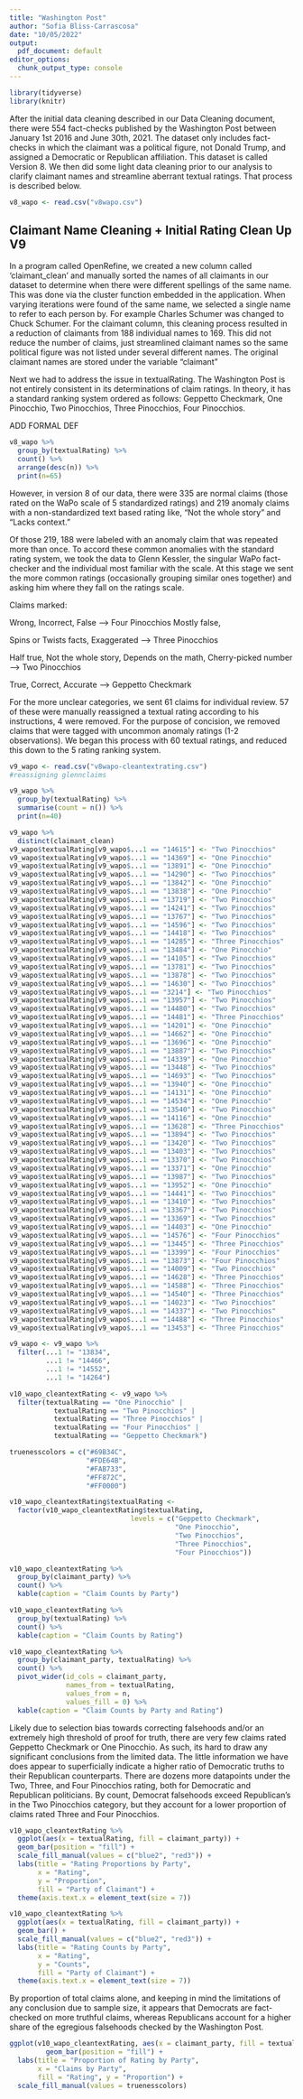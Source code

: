 ```yaml
---
title: "Washington Post"
author: "Sofia Bliss-Carrascosa"
date: "10/05/2022"
output:
  pdf_document: default
editor_options:
  chunk_output_type: console
---
```


```r
library(tidyverse)
library(knitr)
```

After the initial data cleaning described in our Data Cleaning document, there were 554 fact-checks published by the Washington Post between January 1st 2016 and June 30th, 2021. The dataset only includes fact-checks in which the claimant was a political figure, not Donald Trump, and assigned a Democratic or Republican affiliation. This dataset is called Version 8. We then did some light data cleaning prior to our analysis to clarify claimant names and streamline aberrant textual ratings. That process is described below.

```r
v8_wapo <- read.csv("v8wapo.csv")
```

## Claimant Name Cleaning + Initial Rating Clean Up V9

In a program called OpenRefine, we created a new column called 'claimant_clean' and manually sorted the names of all claimants in our dataset to determine when there were different spellings of the same name. This was done via the cluster function embedded in the application. When varying iterations were found of the same name, we selected a single name to refer to each person by. For example Charles Schumer was changed to Chuck Schumer. For the claimant column, this cleaning process resulted in a reduction of claimants from 188 individual names to 169. This did not reduce the number of claims, just streamlined claimant names so the same political figure was not listed under several different names. The original claimant names are stored under the variable "claimant"

Next we had to address the issue in textualRating. The Washington Post is not entirely consistent in its determinations of claim ratings. In theory, it has a standard ranking system ordered as follows: Geppetto Checkmark, One Pinocchio, Two Pinocchios, Three Pinocchios, Four Pinocchios.

ADD FORMAL DEF

```r
v8_wapo %>%
  group_by(textualRating) %>%
  count() %>%
  arrange(desc(n)) %>%
  print(n=65)
```

However, in version 8 of our data, there were 335 are normal claims (those rated on the WaPo scale of 5 standardized ratings) and 219 anomaly claims with a non-standardized text based rating like, "Not the whole story" and "Lacks context."

Of those 219, 188 were labeled with an anomaly claim that was repeated more than once. To accord these common anomalies with the standard rating system, we took the data to Glenn Kessler, the singular WaPo fact-checker and the individual most familiar with the scale. At this stage we sent the more common ratings (occasionally grouping similar ones together) and asking him where they fall on the ratings scale.

Claims marked:

Wrong, Incorrect, False --\> Four Pinocchios Mostly false,

Spins or Twists facts, Exaggerated --\> Three Pinocchios

Half true, Not the whole story, Depends on the math, Cherry-picked number --\> Two Pinocchios

True, Correct, Accurate --\> Geppetto Checkmark

For the more unclear categories, we sent 61 claims for individual review. 57 of these were manually reassigned a textual rating according to his instructions, 4 were removed. For the purpose of concision, we removed claims that were tagged with uncommon anomaly ratings (1-2 observations). We began this process with 60 textual ratings, and reduced this down to the 5 rating ranking system.

```r
v9_wapo <- read.csv("v8wapo-cleantextrating.csv")
#reassigning glennclaims

v9_wapo %>%
  group_by(textualRating) %>%
  summarise(count = n()) %>%
  print(n=40)

v9_wapo %>%
  distinct(claimant_clean)
v9_wapo$textualRating[v9_wapo$...1 == "14615"] <- "Two Pinocchios" 
v9_wapo$textualRating[v9_wapo$...1 == "14369"] <- "One Pinocchio" 
v9_wapo$textualRating[v9_wapo$...1 == "13891"] <- "One Pinocchio" 
v9_wapo$textualRating[v9_wapo$...1 == "14290"] <- "Two Pinocchios" 
v9_wapo$textualRating[v9_wapo$...1 == "13842"] <- "One Pinocchio" 
v9_wapo$textualRating[v9_wapo$...1 == "13838"] <- "One Pinocchio" 
v9_wapo$textualRating[v9_wapo$...1 == "13719"] <- "Two Pinocchios" 
v9_wapo$textualRating[v9_wapo$...1 == "14241"] <- "Two Pinocchios" 
v9_wapo$textualRating[v9_wapo$...1 == "13767"] <- "Two Pinocchios" 
v9_wapo$textualRating[v9_wapo$...1 == "14596"] <- "Two Pinocchios"
v9_wapo$textualRating[v9_wapo$...1 == "14418"] <- "Two Pinocchios" 
v9_wapo$textualRating[v9_wapo$...1 == "14285"] <- "Three Pinocchios"
v9_wapo$textualRating[v9_wapo$...1 == "13484"] <- "One Pinocchio" 
v9_wapo$textualRating[v9_wapo$...1 == "14105"] <- "Two Pinocchios" 
v9_wapo$textualRating[v9_wapo$...1 == "13781"] <- "Two Pinocchios" 
v9_wapo$textualRating[v9_wapo$...1 == "13878"] <- "Two Pinocchios" 
v9_wapo$textualRating[v9_wapo$...1 == "14630"] <- "Two Pinocchios" 
v9_wapo$textualRating[v9_wapo$...1 == "3214"] <- "Two Pinocchios" 
v9_wapo$textualRating[v9_wapo$...1 == "13957"] <- "Two Pinocchios" 
v9_wapo$textualRating[v9_wapo$...1 == "14480"] <- "Two Pinocchios" 
v9_wapo$textualRating[v9_wapo$...1 == "14481"] <- "Three Pinocchios" 
v9_wapo$textualRating[v9_wapo$...1 == "14201"] <- "One Pinocchio" 
v9_wapo$textualRating[v9_wapo$...1 == "14662"] <- "One Pinocchio" 
v9_wapo$textualRating[v9_wapo$...1 == "13696"] <- "One Pinocchio" 
v9_wapo$textualRating[v9_wapo$...1 == "13887"] <- "Two Pinocchios" 
v9_wapo$textualRating[v9_wapo$...1 == "14339"] <- "One Pinocchio" 
v9_wapo$textualRating[v9_wapo$...1 == "13448"] <- "Two Pinocchios" 
v9_wapo$textualRating[v9_wapo$...1 == "14693"] <- "Two Pinocchios" 
v9_wapo$textualRating[v9_wapo$...1 == "13940"] <- "One Pinocchio"
v9_wapo$textualRating[v9_wapo$...1 == "14131"] <- "One Pinocchio" 
v9_wapo$textualRating[v9_wapo$...1 == "14534"] <- "One Pinocchio" 
v9_wapo$textualRating[v9_wapo$...1 == "13540"] <- "Two Pinocchios" 
v9_wapo$textualRating[v9_wapo$...1 == "14116"] <- "One Pinocchio" 
v9_wapo$textualRating[v9_wapo$...1 == "13628"] <- "Three Pinocchios" 
v9_wapo$textualRating[v9_wapo$...1 == "13894"] <- "Two Pinocchios" 
v9_wapo$textualRating[v9_wapo$...1 == "13420"] <- "Two Pinocchios" 
v9_wapo$textualRating[v9_wapo$...1 == "13403"] <- "Two Pinocchios" 
v9_wapo$textualRating[v9_wapo$...1 == "13370"] <- "Two Pinocchios"
v9_wapo$textualRating[v9_wapo$...1 == "13371"] <- "One Pinocchio"
v9_wapo$textualRating[v9_wapo$...1 == "13987"] <- "Two Pinocchios" 
v9_wapo$textualRating[v9_wapo$...1 == "13952"] <- "One Pinocchio" 
v9_wapo$textualRating[v9_wapo$...1 == "14441"] <- "Two Pinocchios" 
v9_wapo$textualRating[v9_wapo$...1 == "13410"] <- "Two Pinocchios" 
v9_wapo$textualRating[v9_wapo$...1 == "13367"] <- "Two Pinocchios" 
v9_wapo$textualRating[v9_wapo$...1 == "13369"] <- "Two Pinocchios" 
v9_wapo$textualRating[v9_wapo$...1 == "14403"] <- "One Pinocchio" 
v9_wapo$textualRating[v9_wapo$...1 == "14576"] <- "Four Pinocchios" 
v9_wapo$textualRating[v9_wapo$...1 == "13445"] <- "Three Pinocchios"
v9_wapo$textualRating[v9_wapo$...1 == "13399"] <- "Four Pinocchios" 
v9_wapo$textualRating[v9_wapo$...1 == "13873"] <- "Four Pinocchios" 
v9_wapo$textualRating[v9_wapo$...1 == "14009"] <- "Two Pinocchios" 
v9_wapo$textualRating[v9_wapo$...1 == "14628"] <- "Three Pinocchios" 
v9_wapo$textualRating[v9_wapo$...1 == "14588"] <- "Three Pinocchios" 
v9_wapo$textualRating[v9_wapo$...1 == "14540"] <- "Three Pinocchios" 
v9_wapo$textualRating[v9_wapo$...1 == "14023"] <- "Two Pinocchios" 
v9_wapo$textualRating[v9_wapo$...1 == "14337"] <- "Two Pinocchios" 
v9_wapo$textualRating[v9_wapo$...1 == "14488"] <- "Three Pinocchios"
v9_wapo$textualRating[v9_wapo$...1 == "13453"] <- "Three Pinocchios"

v9_wapo <- v9_wapo %>%
  filter(...1 != "13834", 
         ...1 != "14466", 
         ...1 != "14552", 
         ...1 != "14264")
```

```r
v10_wapo_cleantextRating <- v9_wapo %>%
  filter(textualRating == "One Pinocchio" |
           textualRating == "Two Pinocchios" |
           textualRating == "Three Pinocchios" |
           textualRating == "Four Pinocchios" |
           textualRating == "Geppetto Checkmark")

truenesscolors = c("#69B34C",
                   "#FDE64B",
                   "#FAB733",
                   "#FF872C",
                   "#FF0000")

v10_wapo_cleantextRating$textualRating <- 
  factor(v10_wapo_cleantextRating$textualRating, 
                              levels = c("Geppetto Checkmark", 
                                         "One Pinocchio", 
                                         "Two Pinocchios", 
                                         "Three Pinocchios", 
                                         "Four Pinocchios"))
```

```r
v10_wapo_cleantextRating %>%
  group_by(claimant_party) %>%
  count() %>%
  kable(caption = "Claim Counts by Party")

v10_wapo_cleantextRating %>%
  group_by(textualRating) %>%
  count() %>%
  kable(caption = "Claim Counts by Rating")

v10_wapo_cleantextRating %>%
  group_by(claimant_party, textualRating) %>%
  count() %>%
  pivot_wider(id_cols = claimant_party, 
              names_from = textualRating, 
              values_from = n,
              values_fill = 0) %>%
  kable(caption = "Claim Counts by Party and Rating")
```

Likely due to selection bias towards correcting falsehoods and/or an extremely high threshold of proof for truth, there are very few claims rated Geppetto Checkmark or One Pinocchio. As such, its hard to draw any significant conclusions from the limited data. The little information we have does appear to superficially indicate a higher ratio of Democratic truths to their Republican counterparts. There are dozens more datapoints under the Two, Three, and Four Pinocchios rating, both for Democratic and Republican politicians. By count, Democrat falsehoods exceed Republican's in the Two Pinocchios category, but they account for a lower proportion of claims rated Three and Four Pinocchios.

```r
v10_wapo_cleantextRating %>%
  ggplot(aes(x = textualRating, fill = claimant_party)) +
  geom_bar(position = "fill") +
  scale_fill_manual(values = c("blue2", "red3")) +
  labs(title = "Rating Proportions by Party",
       x = "Rating",
       y = "Proportion",
       fill = "Party of Claimant") + 
  theme(axis.text.x = element_text(size = 7))    

v10_wapo_cleantextRating %>%
  ggplot(aes(x = textualRating, fill = claimant_party)) +
  geom_bar() +
  scale_fill_manual(values = c("blue2", "red3")) +
  labs(title = "Rating Counts by Party",
       x = "Rating",
       y = "Counts",
       fill = "Party of Claimant") + 
  theme(axis.text.x = element_text(size = 7))  
```

By proportion of total claims alone, and keeping in mind the limitations of any conclusion due to sample size, it appears that Democrats are fact-checked on more truthful claims, whereas Republicans account for a higher share of the egregious falsehoods checked by the Washington Post.

```r
ggplot(v10_wapo_cleantextRating, aes(x = claimant_party, fill = textualRating)) +
         geom_bar(position = "fill") +
  labs(title = "Proportion of Rating by Party",
       x = "Claims by Party",
       fill = "Rating", y = "Proportion") +
  scale_fill_manual(values = truenesscolors)
```

